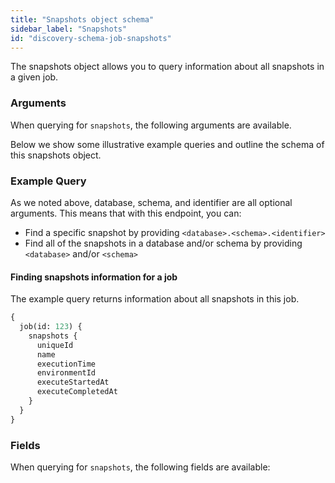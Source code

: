 ```yaml
---
title: "Snapshots object schema"
sidebar_label: "Snapshots"
id: "discovery-schema-job-snapshots"
---
```



The snapshots object allows you to query information about all snapshots in a given job.

### Arguments

When querying for `snapshots`, the following arguments are available.

<NodeArgsTable parent="JobNode" name="snapshots" />

Below we show some illustrative example queries and outline the schema of this snapshots object.

### Example Query

As we noted above, database, schema, and identifier are all optional arguments. This means that with this endpoint, you can:

- Find a specific snapshot by providing `<database>.<schema>.<identifier>`
- Find all of the snapshots in a database and/or schema by providing `<database>` and/or `<schema>`

#### Finding snapshots information for a job

The example query returns information about all snapshots in this job.

```graphql
{
  job(id: 123) {
    snapshots {
      uniqueId
      name
      executionTime
      environmentId
      executeStartedAt
      executeCompletedAt
    }
  }
}
```

### Fields

When querying for `snapshots`, the following fields are available:

<SchemaTable nodeName="SnapshotNode" />

